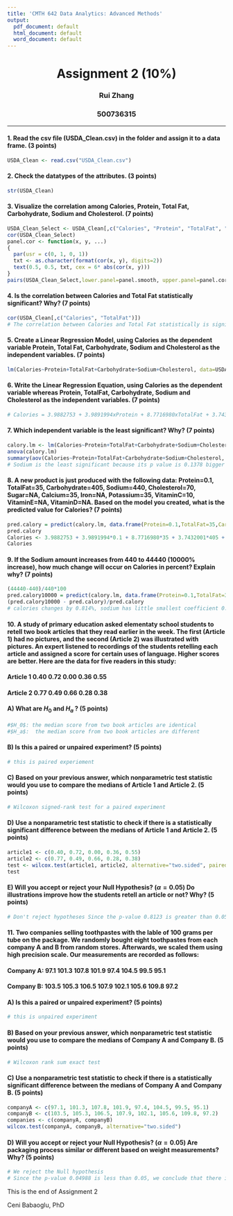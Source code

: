 ```yaml
---
title: 'CMTH 642 Data Analytics: Advanced Methods'
output:
  pdf_document: default
  html_document: default
  word_document: default
---
```

<center> <h1> Assignment 2 (10%) </h1> </center>
<center>  <h3> Rui Zhang </h2> </center>
<center> <h3> 500736315 </h2> </center>
---

#### 1. Read the csv file (USDA_Clean.csv) in the folder and assign it to a data frame. (3 points)
```r
USDA_Clean <- read.csv("USDA_Clean.csv")
```

#### 2. Check the datatypes of the attributes. (3 points)
```r
str(USDA_Clean)
```

#### 3. Visualize the correlation among Calories, Protein, Total Fat, Carbohydrate, Sodium and Cholesterol. (7 points)
```r
USDA_Clean_Select <- USDA_Clean[,c("Calories", "Protein", "TotalFat", "Carbohydrate", "Sodium", "Cholesterol")]
cor(USDA_Clean_Select)
panel.cor <- function(x, y, ...)
{
  par(usr = c(0, 1, 0, 1))
  txt <- as.character(format(cor(x, y), digits=2))
  text(0.5, 0.5, txt, cex = 6* abs(cor(x, y)))
}
pairs(USDA_Clean_Select,lower.panel=panel.smooth, upper.panel=panel.cor)
```

#### 4. Is the correlation between Calories and Total Fat statistically significant? Why? (7 points)
```r
cor(USDA_Clean[,c("Calories", "TotalFat")])
# The correlation between Calories and Total Fat statistically is significant, the correlation coefficient is 0.804 to indicate they are highly correlated
```

#### 5. Create a Linear Regression Model, using Calories as the dependent variable Protein, Total Fat, Carbohydrate, Sodium and Cholesterol as the independent variables. (7 points)
```r
lm(Calories~Protein+TotalFat+Carbohydrate+Sodium+Cholesterol, data=USDA_Clean)
```

#### 6. Write the Linear Regression Equation, using Calories as the dependent variable whereas Protein, TotalFat, Carbohydrate, Sodium and Cholesterol as the independent variables. (7 points)
```r
# Calories = 3.9882753 + 3.9891994xProtein + 8.7716980xTotalFat + 3.7432001xCarbohydrate + 0.0003383xSodium + 0.0110138xCholesterol
```

#### 7. Which independent variable is the least significant? Why? (7 points)
```r
calory.lm <- lm(Calories~Protein+TotalFat+Carbohydrate+Sodium+Cholesterol,data=USDA_Clean)
anova(calory.lm)
summary(aov(Calories~Protein+TotalFat+Carbohydrate+Sodium+Cholesterol, data=USDA_Clean))
# Sodium is the least significant because its p value is 0.1378 bigger than 0.1
```

#### 8. A new product is just produced with the following data:                                                            Protein=0.1, TotalFat=35, Carbohydrate=405, Sodium=440, Cholesterol=70, Sugar=NA, Calcium=35, Iron=NA, Potassium=35, VitaminC=10,	VitaminE=NA, VitaminD=NA.                                                                                                         Based on the model you created, what is the predicted value for Calories? (7 points)
```r
pred.calory = predict(calory.lm, data.frame(Protein=0.1,TotalFat=35,Carbohydrate=405,Sodium=440,Cholesterol=70))
pred.calory
Calories <- 3.9882753 + 3.9891994*0.1 + 8.7716980*35 + 3.7432001*405 + 0.0003383*440 + 0.0110138*70
Calories
```

#### 9. If the Sodium amount increases from 440 to 44440 (10000% increase), how much change will occur on Calories in percent? Explain why? (7 points)
```r
(44440-440)/440*100
pred.calory10000 = predict(calory.lm, data.frame(Protein=0.1,TotalFat=35,Carbohydrate=405,Sodium=44440,Cholesterol=70))
(pred.calory10000 - pred.calory)/pred.calory
# calories changes by 0.814%, sodium has little smallest coefficient 0.0003383, it has little effect on calory
```


#### 10. A study of primary education asked elementaty school students to retell two book articles that they read earlier in the week. The first (Article 1) had no pictures, and the second (Article 2) was illustrated with pictures. An expert listened to recordings of the students retelling each article and assigned a score for certain uses of language. Higher scores are better. Here are the data for five readers in this study:

#### Article 1   0.40   0.72   0.00   0.36   0.55

#### Article 2   0.77   0.49   0.66   0.28   0.38


#### A) What are $H_0$ and $H_a$ ? (5 points)
```r
#$H_0$: the median score from two book articles are identical
#$H_a$:  the median score from two book articles are different
```

#### B) Is this a paired or unpaired experiment? (5 points)
```r
# this is paired experiement
```

#### C) Based on your previous answer, which nonparametric test statistic would you use to compare the medians of Article 1 and Article 2. (5 points) 
```r
# Wilcoxon signed-rank test for a paired experiment
```

#### D) Use a nonparametric test statistic to check if there is a statistically significant difference between the medians of Article 1 and Article 2. (5 points) 
```r
article1 <- c(0.40, 0.72, 0.00, 0.36, 0.55)
article2 <- c(0.77, 0.49, 0.66, 0.28, 0.38)
test <- wilcox.test(article1, article2, alternative="two.sided", paired=TRUE)
test
```

#### E) Will you accept or reject your Null Hypothesis? ($\alpha = 0.05$) Do illustrations improve how the students retell an article or not? Why? (5 points)
```r
# Don't reject hypotheses Since the p-value 0.8123 is greater than 0.05, we can say that the medians of two articles are not different. It has no sufficient evidence to indicate any improvement about how the students retell an article
```

#### 11. Two companies selling toothpastes with the lable of 100 grams per tube on the package. We randomly bought eight toothpastes from each company A and B from random stores. Afterwards, we scaled them using high precision scale. Our measurements are recorded as follows:

#### Company A: 97.1   101.3   107.8   101.9   97.4    104.5   99.5    95.1
#### Company B: 103.5  105.3   106.5   107.9   102.1   105.6   109.8   97.2


#### A) Is this a paired or unpaired experiment? (5 points)
```r
# this is unpaired experiment
```

#### B) Based on your previous answer, which nonparametric test statistic would you use to compare the medians of Company A and Company B. (5 points) 
```r
# Wilcoxon rank sum exact test 
```

#### C) Use a nonparametric test statistic to check if there is a statistically significant difference between the medians of Company A and Company B. (5 points) 
```r
companyA <- c(97.1, 101.3, 107.8, 101.9, 97.4, 104.5, 99.5, 95.1)
companyB <- c(103.5, 105.3, 106.5, 107.9, 102.1, 105.6, 109.8, 97.2)
companies <- c(companyA, companyB)
wilcox.test(companyA, companyB, alternative="two.sided")
```

#### D) Will you accept or reject your Null Hypothesis? ($\alpha = 0.05$) Are packaging process similar or different based on weight measurements? Why? (5 points)
```r
# We reject the Null hypothesis
# Since the p-value 0.04988 is less than 0.05, we conclude that there is a statistically significant difference between the medians of Company A and Company B. Packaging process is different based on weight measurements 
```

This is the end of Assignment 2

Ceni Babaoglu, PhD
